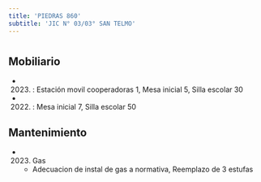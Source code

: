 ```yaml
---
title: 'PIEDRAS 860'
subtitle: 'JIC N° 03/03° SAN TELMO'
---
```


#


## Mobiliario

*  (2023) : Estación movil cooperadoras 1, Mesa inicial 5, Silla escolar 30 

*  (2022) : Mesa inicial 7, Silla escolar 50 





## Mantenimiento

*  (2023) Gas 
    + Adecuacion de instal de gas a normativa, Reemplazo de 3 estufas



